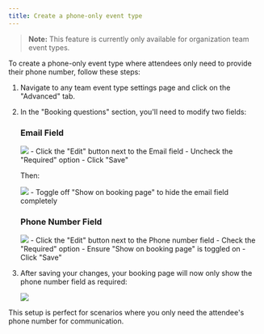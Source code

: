 ```yaml
---
title: Create a phone-only event type
---
```


> **Note:** This feature is currently only available for organization team event types.

To create a phone-only event type where attendees only need to provide their phone number, follow these steps:

1. Navigate to any team event type settings page and click on the "Advanced" tab.

2. In the "Booking questions" section, you'll need to modify two fields:

   ### Email Field
   <Frame>
    <img src="/images/EditEmailQuestion.jpg" />
    </Frame>
   - Click the "Edit" button next to the Email field
   - Uncheck the "Required" option
   - Click "Save"

   Then:
    <Frame>
    <img src="/images/EmailToggle.jpg" />
    </Frame>
   - Toggle off "Show on booking page" to hide the email field completely

   ### Phone Number Field
   <Frame>
    <img src="/images/EditPhoneNumber.jpg" />
    </Frame>
   - Click the "Edit" button next to the Phone number field
   - Check the "Required" option
   - Ensure "Show on booking page" is toggled on
   - Click "Save"

3. After saving your changes, your booking page will now only show the phone number field as required:
   <Frame>
    <img src="/images/PhoneOnlyBookingPage.jpg" />
    </Frame>

This setup is perfect for scenarios where you only need the attendee's phone number for communication.

